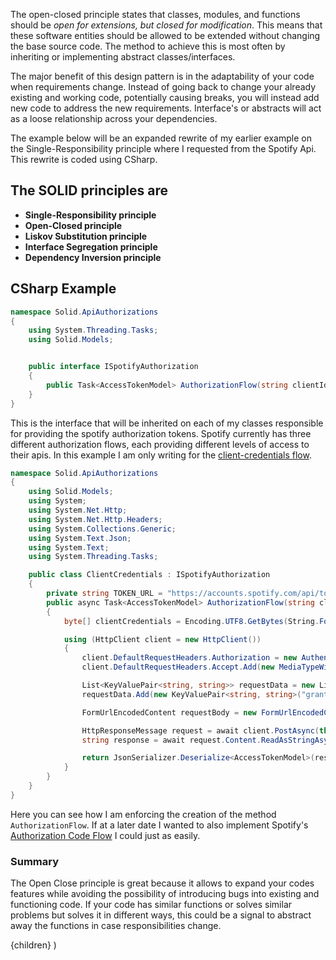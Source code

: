 

The open-closed principle states that classes, modules, and functions should be _open for extensions, but closed for modification_. This means that these software entities should be allowed to be extended without changing the base source code. The method to achieve this is most often by inheriting or implementing abstract classes/interfaces.

The major benefit of this design pattern is in the adaptability of your code when requirements change. Instead of going back to change your already existing and working code, potentially causing breaks, you will instead add new code to address the new requirements. Interface's or abstracts will act as a loose relationship across your dependencies.

The example below will be an expanded rewrite of my earlier example on the Single-Responsibility principle where I requested from the Spotify Api. This rewrite is coded using CSharp.

## The SOLID principles are

- **Single-Responsibility principle**
- **Open-Closed principle**
- **Liskov Substitution principle**
- **Interface Segregation principle**
- **Dependency Inversion principle**

## CSharp Example

```csharp
namespace Solid.ApiAuthorizations
{
    using System.Threading.Tasks;
    using Solid.Models;


    public interface ISpotifyAuthorization
    {
        public Task<AccessTokenModel> AuthorizationFlow(string clientId, string clientSecret);
    }
}
```

This is the interface that will be inherited on each of my classes responsible for providing the spotify authorization tokens. Spotify currently has three different authorization flows, each providing different levels of access to their apis. In this example I am only writing for the [client-credentials flow](https://developer.spotify.com/documentation/general/guides/authorization-guide/#client-credentials-flow).

```csharp
namespace Solid.ApiAuthorizations
{
    using Solid.Models;
    using System;
    using System.Net.Http;
    using System.Net.Http.Headers;
    using System.Collections.Generic;
    using System.Text.Json;
    using System.Text;
    using System.Threading.Tasks;

    public class ClientCredentials : ISpotifyAuthorization
    {
        private string TOKEN_URL = "https://accounts.spotify.com/api/token";
        public async Task<AccessTokenModel> AuthorizationFlow(string clientId, string clientSecret)
        {
            byte[] clientCredentials = Encoding.UTF8.GetBytes(String.Format("{0}:{1}", clientId, clientSecret));

            using (HttpClient client = new HttpClient())
            {
                client.DefaultRequestHeaders.Authorization = new AuthenticationHeaderValue("Basic", Convert.ToBase64String(clientCredentials));
                client.DefaultRequestHeaders.Accept.Add(new MediaTypeWithQualityHeaderValue("application/json"));

                List<KeyValuePair<string, string>> requestData = new List<KeyValuePair<string, string>>();
                requestData.Add(new KeyValuePair<string, string>("grant_type", "client_credentials"));

                FormUrlEncodedContent requestBody = new FormUrlEncodedContent(requestData);

                HttpResponseMessage request = await client.PostAsync(this.TOKEN_URL, requestBody);
                string response = await request.Content.ReadAsStringAsync();

                return JsonSerializer.Deserialize<AccessTokenModel>(response);
            }
        }
    }
}
```

Here you can see how I am enforcing the creation of the method `AuthorizationFlow`. If at a later date I wanted to also implement Spotify's [Authorization Code Flow](https://developer.spotify.com/documentation/general/guides/authorization-guide/#authorization-code-flow) I could just as easily.

### Summary

The Open Close principle is great because it allows to expand your codes features while avoiding the possibility of introducing bugs into existing and functioning code. If your code has similar functions or solves similar problems but solves it in different ways, this could be a signal to abstract away the functions in case responsibilities change.

  <BlogLayout title={meta.title} description={meta.description} date={meta.publishDate} articles={meta.articles}>
    {children}
  </BlogLayout>
)
